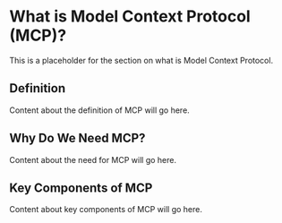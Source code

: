 # What is Model Context Protocol (MCP)?

This is a placeholder for the section on what is Model Context Protocol.

## Definition

Content about the definition of MCP will go here.

## Why Do We Need MCP?

Content about the need for MCP will go here.

## Key Components of MCP

Content about key components of MCP will go here. 